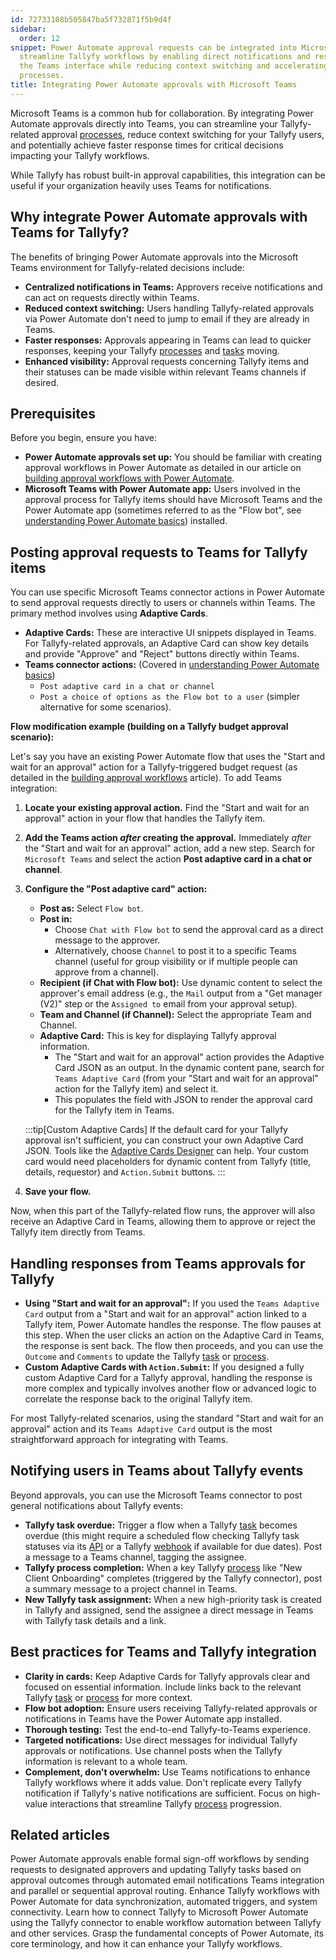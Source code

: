 ```yaml
---
id: 72733108b505847ba5f732871f5b9d4f
sidebar:
  order: 12
snippet: Power Automate approval requests can be integrated into Microsoft Teams to
  streamline Tallyfy workflows by enabling direct notifications and responses within
  the Teams interface while reducing context switching and accelerating decision-making
  processes.
title: Integrating Power Automate approvals with Microsoft Teams
---
```



Microsoft Teams is a common hub for collaboration. By integrating Power Automate approvals directly into Teams, you can streamline your Tallyfy-related approval [processes](/products/pro/tracking-and-tasks/processes/), reduce context switching for your Tallyfy users, and potentially achieve faster response times for critical decisions impacting your Tallyfy workflows.

While Tallyfy has robust built-in approval capabilities, this integration can be useful if your organization heavily uses Teams for notifications.

## Why integrate Power Automate approvals with Teams for Tallyfy?

The benefits of bringing Power Automate approvals into the Microsoft Teams environment for Tallyfy-related decisions include:

*   **Centralized notifications in Teams:** Approvers receive notifications and can act on requests directly within Teams.
*   **Reduced context switching:** Users handling Tallyfy-related approvals via Power Automate don't need to jump to email if they are already in Teams.
*   **Faster responses:** Approvals appearing in Teams can lead to quicker responses, keeping your Tallyfy [processes](/products/pro/tracking-and-tasks/processes/) and [tasks](/products/pro/tracking-and-tasks/tasks/) moving.
*   **Enhanced visibility:** Approval requests concerning Tallyfy items and their statuses can be made visible within relevant Teams channels if desired.

## Prerequisites

Before you begin, ensure you have:

*   **Power Automate approvals set up:** You should be familiar with creating approval workflows in Power Automate as detailed in our article on [building approval workflows with Power Automate](/products/pro/integrations/middleware/power-automate/building-approval-workflows-with-power-automate/).
*   **Microsoft Teams with Power Automate app:** Users involved in the approval process for Tallyfy items should have Microsoft Teams and the Power Automate app (sometimes referred to as the "Flow bot", see [understanding Power Automate basics](/products/pro/integrations/middleware/power-automate/understanding-power-automate-basics/)) installed.

## Posting approval requests to Teams for Tallyfy items

You can use specific Microsoft Teams connector actions in Power Automate to send approval requests directly to users or channels within Teams. The primary method involves using **Adaptive Cards**.

*   **Adaptive Cards:** These are interactive UI snippets displayed in Teams. For Tallyfy-related approvals, an Adaptive Card can show key details and provide "Approve" and "Reject" buttons directly within Teams.
*   **Teams connector actions:** (Covered in [understanding Power Automate basics](/products/pro/integrations/middleware/power-automate/understanding-power-automate-basics/))
    *   `Post adaptive card in a chat or channel`
    *   `Post a choice of options as the Flow bot to a user` (simpler alternative for some scenarios).

**Flow modification example (building on a Tallyfy budget approval scenario):**

Let's say you have an existing Power Automate flow that uses the "Start and wait for an approval" action for a Tallyfy-triggered budget request (as detailed in the [building approval workflows](/products/pro/integrations/middleware/power-automate/building-approval-workflows-with-power-automate/) article). To add Teams integration:

<Steps>

1.  **Locate your existing approval action.**
    Find the "Start and wait for an approval" action in your flow that handles the Tallyfy item.

2.  **Add the Teams action *after* creating the approval.**
    Immediately *after* the "Start and wait for an approval" action, add a new step.
    Search for `Microsoft Teams` and select the action **Post adaptive card in a chat or channel**.

3.  **Configure the "Post adaptive card" action:**
    *   **Post as:** Select `Flow bot`.
    *   **Post in:**
        *   Choose `Chat with Flow bot` to send the approval card as a direct message to the approver.
        *   Alternatively, choose `Channel` to post it to a specific Teams channel (useful for group visibility or if multiple people can approve from a channel).
    *   **Recipient (if Chat with Flow bot):** Use dynamic content to select the approver's email address (e.g., the `Mail` output from a "Get manager (V2)" step or the `Assigned to` email from your approval setup).
    *   **Team and Channel (if Channel):** Select the appropriate Team and Channel.
    *   **Adaptive Card:** This is key for displaying Tallyfy approval information.
        *   The "Start and wait for an approval" action provides the Adaptive Card JSON as an output. In the dynamic content pane, search for `Teams Adaptive Card` (from your "Start and wait for an approval" action for the Tallyfy item) and select it.
        *   This populates the field with JSON to render the approval card for the Tallyfy item in Teams.



    :::tip[Custom Adaptive Cards]
    If the default card for your Tallyfy approval isn't sufficient, you can construct your own Adaptive Card JSON. Tools like the [Adaptive Cards Designer](https://adaptivecards.io/designer/) can help. Your custom card would need placeholders for dynamic content from Tallyfy (title, details, requestor) and `Action.Submit` buttons.
    :::

4.  **Save your flow.**

</Steps>

Now, when this part of the Tallyfy-related flow runs, the approver will also receive an Adaptive Card in Teams, allowing them to approve or reject the Tallyfy item directly from Teams.

## Handling responses from Teams approvals for Tallyfy

*   **Using "Start and wait for an approval":** If you used the `Teams Adaptive Card` output from a "Start and wait for an approval" action linked to a Tallyfy item, Power Automate handles the response. The flow pauses at this step. When the user clicks an action on the Adaptive Card in Teams, the response is sent back. The flow then proceeds, and you can use the `Outcome` and `Comments` to update the Tallyfy [task](/products/pro/tracking-and-tasks/tasks/) or [process](/products/pro/tracking-and-tasks/processes/).
*   **Custom Adaptive Cards with `Action.Submit`:** If you designed a fully custom Adaptive Card for a Tallyfy approval, handling the response is more complex and typically involves another flow or advanced logic to correlate the response back to the original Tallyfy item.

For most Tallyfy-related scenarios, using the standard "Start and wait for an approval" action and its `Teams Adaptive Card` output is the most straightforward approach for integrating with Teams.

## Notifying users in Teams about Tallyfy events

Beyond approvals, you can use the Microsoft Teams connector to post general notifications about Tallyfy events:

*   **Tallyfy task overdue:** Trigger a flow when a Tallyfy [task](/products/pro/tracking-and-tasks/tasks/) becomes overdue (this might require a scheduled flow checking Tallyfy task statuses via its [API](/products/pro/integrations/open-api/) or a Tallyfy [webhook](/products/pro/integrations/webhooks/) if available for due dates). Post a message to a Teams channel, tagging the assignee.
*   **Tallyfy process completion:** When a key Tallyfy [process](/products/pro/tracking-and-tasks/processes/) like "New Client Onboarding" completes (triggered by the Tallyfy connector), post a summary message to a project channel in Teams.
*   **New Tallyfy task assignment:** When a new high-priority task is created in Tallyfy and assigned, send the assignee a direct message in Teams with Tallyfy task details and a link.

## Best practices for Teams and Tallyfy integration

*   **Clarity in cards:** Keep Adaptive Cards for Tallyfy approvals clear and focused on essential information. Include links back to the relevant Tallyfy [task](/products/pro/tracking-and-tasks/tasks/) or [process](/products/pro/tracking-and-tasks/processes/) for more context.
*   **Flow bot adoption:** Ensure users receiving Tallyfy-related approvals or notifications in Teams have the Power Automate app installed.
*   **Thorough testing:** Test the end-to-end Tallyfy-to-Teams experience.
*   **Targeted notifications:** Use direct messages for individual Tallyfy approvals or notifications. Use channel posts when the Tallyfy information is relevant to a whole team.
*   **Complement, don't overwhelm:** Use Teams notifications to enhance Tallyfy workflows where it adds value. Don't replicate every Tallyfy notification if Tallyfy's native notifications are sufficient. Focus on high-value interactions that streamline Tallyfy [process](/products/pro/tracking-and-tasks/processes/) progression.


## Related articles
<CardGrid>
<LinkTitleCard header="<b>Power Automate > Building approval workflows with Power Automate</b>" href="/products/pro/integrations/middleware/power-automate/building-approval-workflows-with-power-automate/" > Power Automate approvals enable formal sign-off workflows by sending requests to designated approvers and updating Tallyfy tasks based on approval outcomes through automated email notifications Teams integration and parallel or sequential approval routing. </LinkTitleCard>
<LinkTitleCard header="<b>Middleware > Power Automate</b>" href="/products/pro/integrations/middleware/power-automate/" > Enhance Tallyfy workflows with Power Automate for data synchronization, automated triggers, and system connectivity. </LinkTitleCard>
<LinkTitleCard header="<b>Power Automate > Connect Tallyfy to Power Automate</b>" href="/products/pro/integrations/middleware/power-automate/how-can-i-integrate-tallyfy-with-microsoft-power-automate/" > Learn how to connect Tallyfy to Microsoft Power Automate using the Tallyfy connector to enable workflow automation between Tallyfy and other services. </LinkTitleCard>
<LinkTitleCard header="<b>Power Automate > Understanding Power Automate basics</b>" href="/products/pro/integrations/middleware/power-automate/understanding-power-automate-basics/" > Grasp the fundamental concepts of Power Automate, its core terminology, and how it can enhance your Tallyfy workflows. </LinkTitleCard>
</CardGrid>